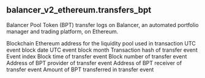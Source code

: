 ## balancer_v2_ethereum.transfers_bpt 
Balancer Pool Token (BPT) transfer logs on Balancer, an automated portfolio manager and trading platform, on Ethereum.


<ParamField path="blockchain">
Blockchain
</ParamField>
<ParamField path="version">

</ParamField>
<ParamField path="contract_address">
Ethereum address for the liquidity pool used in transaction
</ParamField>
<ParamField path="block_date">
UTC event block date
</ParamField>
<ParamField path="block_month">
UTC event block month
</ParamField>
<ParamField path="evt_tx_hash">
Transaction hash of transfer event
</ParamField>
<ParamField path="evt_index">
Event index
</ParamField>
<ParamField path="evt_block_time">
Block time of transfer event
</ParamField>
<ParamField path="evt_block_number">
Block number of transfer event
</ParamField>
<ParamField path="from">
Address of BPT provider of transfer event
</ParamField>
<ParamField path="to">
Address of BPT receiver of transfer event
</ParamField>
<ParamField path="value">
Amount of BPT transferred in transfer event
</ParamField>
